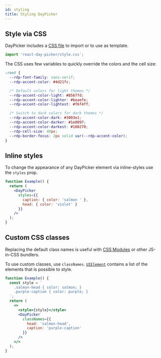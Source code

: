 ```yaml
---
id: styling
title: Styling DayPicker
---
```


## Style via CSS

DayPicker includes a [CSS
file](https://github.com/gpbl/react-day-picker/blob/master/packages/react-day-picker/style.css)
to import or to use as template.

```js
import 'react-day-picker/style.css';
```

The CSS uses few variables to quickly override the colors and the cell size:

```css
:root {
  --rdp-font-family: sans-serif;
  --rdp-accent-color: #4d21fc;

  /* Default colors for light themes */
  --rdp-accent-color-light: #8567fd;
  --rdp-accent-color-lighter: #beaefe;
  --rdp-accent-color-lightest: #f6f4ff;

  /* Switch to dark colors for dark themes */
  --rdp-accent-color-dark: #3003e1;
  --rdp-accent-color-darker: #1e0097;
  --rdp-accent-color-darkest: #180270;
  --rdp-cell-size: 40px;
  --rdp-border-focus: 2px solid var(--rdp-accent-color);
}
```

## Inline styles

To change the appearance of any DayPicker element via inline-styles use the
`styles` prop.

```jsx showOutput open=no
function Example() {
  return (
    <DayPicker
      styles={{
        caption: { color: 'salmon ' },
        head: { color: 'violet' }
      }}
    />
  );
}
```

## Custom CSS classes

Replacing the default class names is useful with [CSS
Modules](https://github.com/css-modules/css-modules) or other JS-in-CSS
bundlers.

To use custom classes, use `classNames`. [`UIElement`](/api/enums/uielement)
contains a list of the elements that is possible to style.

```jsx showOutput open=no
function Example() {
  const style = `
    .salmon-head { color: salmon; }
    .purple-caption { color: purple; }
  `;
  return (
    <>
      <style>{style}</style>
      <DayPicker
        classNames={{
          head: 'salmon-head',
          caption: 'purple-caption'
        }}
      />
    </>
  );
}
```
